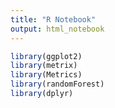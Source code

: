 ```yaml
---
title: "R Notebook"
output: html_notebook
---
```



```r
library(ggplot2)
library(metrix)
library(Metrics)
library(randomForest)
library(dplyr)
```

